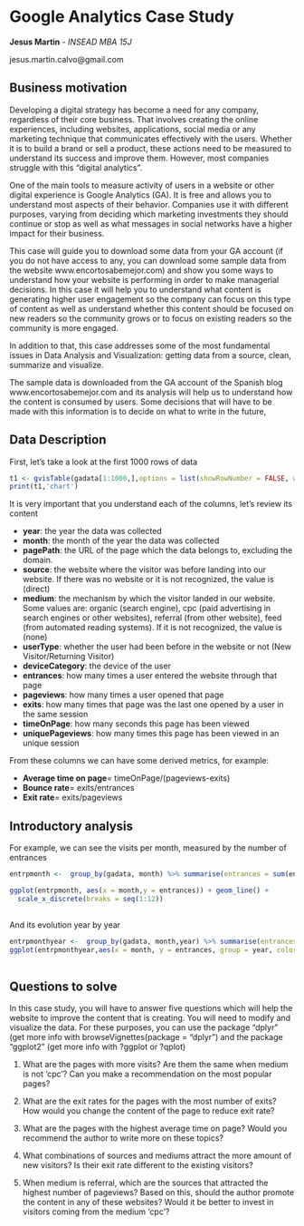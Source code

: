 
 Google Analytics Case Study
==========================================

**Jesus Martin** - *INSEAD MBA 15J*
 
jesus.martin.calvo@gmail.com
 
## Business motivation
 
 Developing a digital strategy has become a need for any company, regardless of their core business. That involves creating the online experiences, including websites, applications, social media or any marketing technique that communicates effectively with the users. Whether it is to build a brand or sell a product, these actions need to be measured to understand its success and improve them. However, most companies struggle with this "digital analytics". 
 
 One of the main tools to measure activity of users in a website or other digital experience is Google Analytics (GA). It is free and allows you to understand most aspects of their behavior. Companies use it with different purposes, varying from deciding which marketing investments they should continue or stop as well as what messages in social networks have a higher impact for their business. 
 
 This case will guide you to download some data from your GA account (if you do not have access to any, you can download some sample data from the website www.encortosabemejor.com) and show you some ways to understand how your website is performing in order to make managerial decisions. In this case it will help you to understand what content is generating higher user engagement so the company can focus on this type of content as well as understand whether this content should be focused on new readers so the community grows or to focus on existing readers so the community is more engaged. 
 
 In addition to that, this case addresses some of the most fundamental issues in Data Analysis and Visualization: getting data from a source, clean, summarize and visualize. 
 
 The sample data is downloaded from the GA account of the Spanish blog www.encortosabemejor.com and its analysis will help us to understand how the content is consumed by users. Some decisions that will have to be made with this information is to decide on what to write in the future, 
 
## Data Description
 
First, let's take a look at the first 1000 rows of data

```r
t1 <- gvisTable(gadata[1:1000,],options = list(showRowNumber = FALSE, width = 800, height = min(400,27*(nrow(gadata) + 1)), allowHTML = TRUE, page = 'disable'))
print(t1,'chart')
```

It is very important that you understand each of the columns, let's review its content 

* **year**: the year the data was collected
* **month**: the month of the year the data was collected
* **pagePath**: the URL of the page which the data belongs to, excluding the domain. 
* **source**: the website where the visitor was before landing into our website. If there was no website or it is not recognized, the value is (direct)
* **medium**: the mechanism by which the visitor landed in our website. Some values are: organic (search engine), cpc (paid advertising in search engines or other websites), referral (from other website), feed (from automated reading systems). If it is not recognized, the value is (none)
* **userType**: whether the user had been before in the website or not (New Visitor/Returning Visitor)
* **deviceCategory**: the device of the user
* **entrances**: how many times a user entered the website through that page
* **pageviews**: how many times a user opened that page
* **exits**: how many times that page was the last one opened by a user in the same session
* **timeOnPage**: how many seconds this page has been viewed
* **uniquePageviews**: how many times this page has been viewed in an unique session

From these columns we can have some derived metrics, for example:

* **Average time on page**= timeOnPage/(pageviews-exits)
* **Bounce rate**= exits/entrances
* **Exit rate**= exits/pageviews

## Introductory analysis

For example, we can see the visits per month, measured by the number of entrances

```r
entrpmonth <-  group_by(gadata, month) %>% summarise(entrances = sum(entrances))

ggplot(entrpmonth, aes(x = month,y = entrances)) + geom_line() +
  scale_x_discrete(breaks = seq(1:12))
  
```


And its evolution year by year

```r
entrpmonthyear <-  group_by(gadata, month,year) %>% summarise(entrances = sum(entrances))
ggplot(entrpmonthyear,aes(x = month, y = entrances, group = year, color = factor(year))) + geom_line() + scale_x_discrete(breaks = seq(1:12))
  
```

## Questions to solve

In this case study, you will have to answer five questions which will help the website to improve the content that is creating. You will need to modify and visualize the data. For these purposes, you can use the package "dplyr" (get more info with browseVignettes(package = "dplyr") and the package "ggplot2" (get more info with ?ggplot or ?qplot)

1. What are the pages with more visits? Are them the same when medium is not 'cpc'? Can you make a recommendation on the most popular pages?

2. What are the exit rates for the pages with the most number of exits? How would you change the content of the page to reduce exit rate? 

3. What are the pages with the highest average time on page? Would you recommend the author to write more on these topics?

3. What combinations of sources and mediums attract the more amount of new visitors? Is their exit rate different to the existing visitors?

4. When medium is referral, which are the sources that attracted the highest number of pageviews? Based on this, should the author promote the content in any of these websites? Would it be better to invest in visitors coming from the medium 'cpc'?





